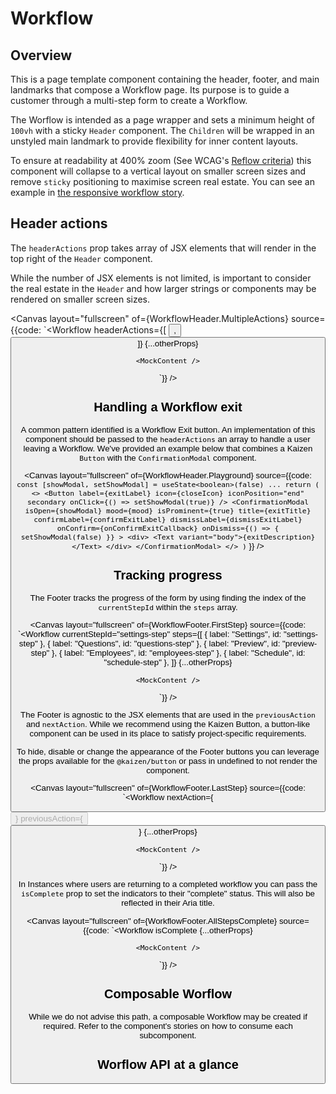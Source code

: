 
<Meta title="Pages/Workflow" />

# Workflow

<ResourceLinks
  sourceCode="https://github.com/cultureamp/kaizen-design-system/tree/main/packages/components/src/Workflow"
  className="!kz-mb-8"
/>


<KaioLegacyDocsNotification version="1.16.0" />

<KAIOInstallation exportNames="Workflow" isFuture />

## Overview

This is a page template component containing the header, footer, and main landmarks that compose a Workflow page. Its purpose is to guide a customer through a multi-step form to create a Workflow.

The Worflow is intended as a page wrapper and sets a minimum height of `100vh` with a sticky `Header` component. The `Children` will be wrapped in an unstyled main landmark to provide flexibility for inner content layouts.

To ensure at readability at 400% zoom (See WCAG's [Reflow criteria](https://www.w3.org/WAI/WCAG21/Understanding/reflow.html)) this component will collapse to a vertical layout on smaller screen sizes and remove `sticky` positioning to maximise screen real estate. You can see an example in [the responsive workflow story](/story/pages-workflow-components-workflow--responsive-workflow).

<Canvas layout="fullscreen" of={Workflow.Playground} />

## Header actions

The `headerActions` prop  takes array of JSX elements that will render in the top right of the `Header` component.

While the number of JSX elements is not limited, is important to consider the real estate in the `Header` and how larger strings or components may be rendered on smaller screen sizes.

<Canvas
  layout="fullscreen"
  of={WorkflowHeader.MultipleActions}
  source={{code: `<Workflow
    headerActions={[
      <Button
        key="would-use-uui-1"
        label="Preview"
        icon={VisibleIcon}
        secondary
        iconPosition="start"
      />,
      <Button
        key="would-use-uui-2"
        label="Save and close"
        icon={CloseIcon}
        secondary
        iconPosition="end"
      />
    ]}
    {...otherProps}
  >
    <MockContent />
  </Workflow>`}}
/>


## Handling a Workflow exit

A common pattern identified is a Workflow Exit button. An implementation of this component should be passed to the `headerActions` an array to handle a user leaving a Workflow. We've provided an example below that combines a Kaizen `Button` with the `ConfirmationModal` component.

<Canvas
  layout="fullscreen"
  of={WorkflowHeader.Playground}
  source={{code: `
  const [showModal, setShowModal] = useState<boolean>(false)
  ...
  return (
    <>
      <Button
        label={exitLabel}
        icon={closeIcon}
        iconPosition="end"
        secondary
        onClick={() => setShowModal(true)}
      />
      <ConfirmationModal
        isOpen={showModal}
        mood={mood}
        isProminent={true}
        title={exitTitle}
        confirmLabel={confirmExitLabel}
        dismissLabel={dismissExitLabel}
        onConfirm={onConfirmExitCallback}
        onDismiss={() => {
          setShowModal(false)
        }}
      >
        <div>
          <Text variant="body">{exitDescription}</Text>
        </div>
      </ConfirmationModal>
    </>
  )`
  }}
/>

## Tracking progress

The Footer tracks the progress of the form by using finding the index of the `currentStepId` within the `steps` array.

<Canvas
  layout="fullscreen"
  of={WorkflowFooter.FirstStep}
  source={{code: `<Workflow
    currentStepId="settings-step"
    steps={[
      { label: "Settings", id: "settings-step" },
      { label: "Questions", id: "questions-step" },
      { label: "Preview", id: "preview-step" },
      { label: "Employees", id: "employees-step" },
      { label: "Schedule", id: "schedule-step" },
    ]}
    {...otherProps}
  >
    <MockContent />
  </Workflow>`}}
/>

The Footer is agnostic to the JSX elements that are used in the `previousAction` and `nextAction`. While we recommend using the Kaizen Button, a button-like component can be used in its place to satisfy project-specific requirements.


To hide, disable or change the appearance of the Footer buttons you can leverage the props available for the `@kaizen/button` or pass in undefined to not render the component.

<Canvas
  layout="fullscreen"
  of={WorkflowFooter.LastStep}
  source={{code: `<Workflow
    nextAction={<Button disabled label="Finish" primary reversed/>}
    previousAction={<Button label="Back" reversed/>}
    {...otherProps}
  >
    <MockContent />
  </Workflow>`}}
/>

In Instances where users are returning to a completed workflow you can pass the `isComplete` prop to set the indicators to their "complete" status. This will also be reflected in their Aria title.

<Canvas
  layout="fullscreen"
  of={WorkflowFooter.AllStepsComplete}
  source={{code: `<Workflow
    isComplete
    {...otherProps}
  >
    <MockContent />
  </Workflow>`}}
/>

## Composable Worflow

While we do not advise this path, a composable Workflow may be created if required. Refer to the component's stories on how to consume each subcomponent.

<Canvas layout="fullscreen" of={Workflow.ComposableWorkflow} />


## Worflow API at a glance

<ArgTypes of={Workflow.Playground} />
